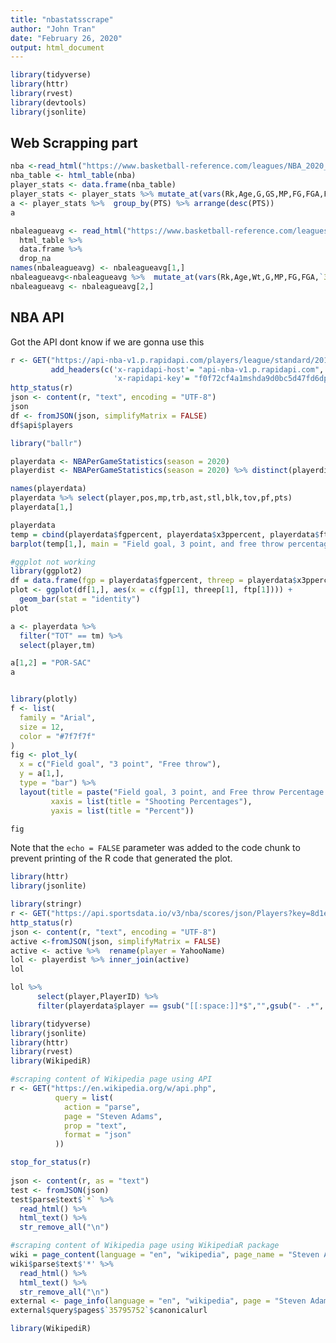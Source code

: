 ```yaml
---
title: "nbastatsscrape"
author: "John Tran"
date: "February 26, 2020"
output: html_document
---
```


```r
library(tidyverse)
library(httr)
library(rvest)
library(devtools)
library(jsonlite)

```

## Web Scrapping part

```r
nba <-read_html("https://www.basketball-reference.com/leagues/NBA_2020_per_game.html") 
nba_table <- html_table(nba)
player_stats <- data.frame(nba_table)
player_stats <- player_stats %>% mutate_at(vars(Rk,Age,G,GS,MP,FG,FGA,FG.,X3P,X3PA,X3P.,X2P,eFG.,FT,FTA,FT.,ORB,DRB,TRB,AST,STL,BLK,TOV,PF,PTS),funs(as.numeric)) %>% drop_na
a <- player_stats %>%  group_by(PTS) %>% arrange(desc(PTS))
a

nbaleagueavg <- read_html("https://www.basketball-reference.com/leagues/NBA_stats_per_game.html") %>% 
  html_table %>% 
  data.frame %>% 
  drop_na
names(nbaleagueavg) <- nbaleagueavg[1,]
nbaleagueavg<-nbaleagueavg %>%  mutate_at(vars(Rk,Age,Wt,G,MP,FG,FGA,`3P`,`3PA`,FT,FTA,ORB,DRB,TRB,AST,STL,BLK,TOV,PF,PTS,`FG%`,`3P%`,`FT`,Pace,`eFG%`,`TOV%`,`ORB%`,`ORtg`),funs(as.numeric)) 
nbaleagueavg <- nbaleagueavg[2,]

```

## NBA API
Got the API dont know if we are gonna use this

```r

r <- GET("https://api-nba-v1.p.rapidapi.com/players/league/standard/2019",
         add_headers(c('x-rapidapi-host'= "api-nba-v1.p.rapidapi.com", 
                       'x-rapidapi-key'= "f0f72cf4a1mshda9d0bc5d47fd6dp13c50cjsn5d6698b12436")))
http_status(r)
json <- content(r, "text", encoding = "UTF-8")
json
df <- fromJSON(json, simplifyMatrix = FALSE)
df$api$players


```




```r

library("ballr")

playerdata <- NBAPerGameStatistics(season = 2020) 
playerdist <- NBAPerGameStatistics(season = 2020) %>% distinct(playerdist,player,.keep_all = TRUE)

names(playerdata)
playerdata %>% select(player,pos,mp,trb,ast,stl,blk,tov,pf,pts)
playerdata[1,]
```

```r
playerdata
temp = cbind(playerdata$fgpercent, playerdata$x3ppercent, playerdata$ftpercent)
barplot(temp[1,], main = "Field goal, 3 point, and free throw percentage", xlab = "Shooting percenages", ylab = "Percent", names.arg = c("FG%", "3P%", "FT%"))
```

```r
#ggplot not working
library(ggplot2)
df = data.frame(fgp = playerdata$fgpercent, threep = playerdata$x3ppercent, ftp = playerdata$ftpercent)
plot <- ggplot(df[1,], aes(x = c(fgp[1], threep[1], ftp[1]))) +
  geom_bar(stat = "identity")
plot
```



```r
a <- playerdata %>% 
  filter("TOT" == tm) %>% 
  select(player,tm)

a[1,2] = "POR-SAC"
a



```

```r
library(plotly)
f <- list(
  family = "Arial",
  size = 12,
  color = "#7f7f7f"
)
fig <- plot_ly(
  x = c("Field goal", "3 point", "Free throw"),
  y = a[1,],
  type = "bar") %>% 
  layout(title = paste("Field goal, 3 point, and Free throw Percentage of "),
         xaxis = list(title = "Shooting Percentages"),
         yaxis = list(title = "Percent"))

fig
```
Note that the `echo = FALSE` parameter was added to the code chunk to prevent printing of the R code that generated the plot.
```r
library(httr)
library(jsonlite)
```




```r
library(stringr)
r <- GET("https://api.sportsdata.io/v3/nba/scores/json/Players?key=8d1e9146298b4771a541957a3c12409e")
http_status(r)
json <- content(r, "text", encoding = "UTF-8")
active <-fromJSON(json, simplifyMatrix = FALSE)
active <- active %>%  rename(player = YahooName)
lol <- playerdist %>% inner_join(active)
lol
```
```r
lol %>%
      select(player,PlayerID) %>% 
      filter(playerdata$player == gsub("[[:space:]]*$","",gsub("- .*",'',input$player)))
```

```r
library(tidyverse)
library(jsonlite)
library(httr)
library(rvest)
library(WikipediR)

#scraping content of Wikipedia page using API
r <- GET("https://en.wikipedia.org/w/api.php",
          query = list(
            action = "parse",
            page = "Steven Adams",
            prop = "text",
            format = "json"
          ))

stop_for_status(r)
      
json <- content(r, as = "text")
test <- fromJSON(json)
test$parse$text$`*` %>% 
  read_html() %>% 
  html_text() %>%
  str_remove_all("\n")

#scraping content of Wikipedia page using WikipediaR package
wiki = page_content(language = "en", "wikipedia", page_name = "Steven Adams")
wiki$parse$text$'*' %>% 
  read_html() %>% 
  html_text() %>% 
  str_remove_all("\n")
external <- page_info(language = "en", "wikipedia", page = "Steven Adams")
external$query$pages$`35795752`$canonicalurl
```


```r
library(WikipediR)

```


